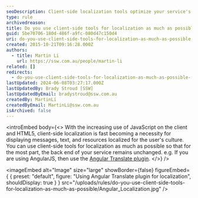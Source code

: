 ```yaml
---
seoDescription: Client-side localization tools optimize your service's performance by reducing backend dependencies, ensuring seamless cultural adaptations.
type: rule
archivedreason:
title: Do you use client-side tools for localization as much as possible?
guid: 5be70706-180d-486f-a9fc-080d47c150d4
uri: do-you-use-client-side-tools-for-localization-as-much-as-possible
created: 2015-10-21T09:16:28.000Z
authors:
  - title: Martin Li
    url: https://ssw.com.au/people/martin-li
related: []
redirects:
  - do-you-use-client-side-tools-for-localization-as-much-as-possible-(2)
lastUpdated: 2024-06-08T03:27:17.000Z
lastUpdatedBy: Brady Stroud [SSW]
lastUpdatedByEmail: bradystroud@ssw.com.au
createdBy: MartinLi
createdByEmail: MartinLi@ssw.com.au
isArchived: false
---
```


<introEmbed
  body={<>
With the increasing use of JavaScript on the client and HTML5, client-side localization is fast becoming a necessity for displaying messages, text, and resources localized for the user's culture. You can use client-side tools for localization as much as possible so that for the most part, the back end of your service remains unchanged. e.g. If you are using AngularJS, then use the [Angular Translate plugin](https://angular-translate.github.io/).
  </>}
/>

<imageEmbed
  alt="Image"
  size="large"
  showBorder={false}
  figureEmbed={ {
    preset: "default",
    figure: "Using Angular Translate plugin for localization",
    shouldDisplay: true
  } }
  src="/uploads/rules/do-you-use-client-side-tools-for-localization-as-much-as-possible/Angular_Localization.jpg"
/>
